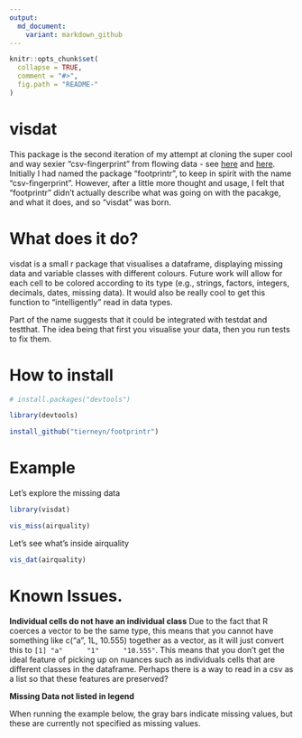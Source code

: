 ```yaml
---
output:
  md_document:
    variant: markdown_github
---
```


<!-- README.md is generated from README.Rmd. Please edit that file -->

```r
knitr::opts_chunk$set(
  collapse = TRUE,
  comment = "#>",
  fig.path = "README-"
)
```

# visdat

This package is the second iteration of my attempt at cloning the super cool and way sexier "csv-fingerprint" from flowing data - see [here](https://github.com/setosa/csv-fingerprint) and [here](https://flowingdata.com/2014/08/14/csv-fingerprint-spot-errors-in-your-data-at-a-glance/). Initially I had named the package "footprintr", to keep in spirit with the name "csv-fingerprint". However, after a little more thought and usage, I felt that "footprintr" didn't actually describe what was going on with the pacakge, and what it does, and so "visdat" was born. 

# What does it do?

visdat is a small r package that visualises a dataframe, displaying missing data and variable classes with different colours. Future work will allow for each cell to be colored according to its type (e.g., strings, factors, integers, decimals, dates, missing data). It would also be really cool to get this function to "intelligently" read in data types.

Part of the name suggests that it could be integrated with testdat and testthat. The idea being that first you visualise your data, then you run tests to fix them.


# How to install

```r
# install.packages("devtools")

library(devtools)

install_github("tierneyn/footprintr")
```

# Example

Let's explore the missing data

```r
library(visdat)

vis_miss(airquality)
```

Let's see what's inside airquality

```r
vis_dat(airquality)
```

# Known Issues.
  
**Individual cells do not have an individual class**
Due to the fact that R coerces a vector to be the same type, this means that you cannot have something like c("a", 1L, 10.555) together as a vector, as it will just convert this to `[1] "a"      "1"      "10.555"`. This means that you don't get the ideal feature of picking up on nuances such as individuals cells that are different classes in the dataframe. Perhaps there is a way to read in a csv as a list so that these features are preserved?

**Missing Data not listed in legend**

When running the example below, the gray bars indicate missing values, but these are currently not specified as missing values.


